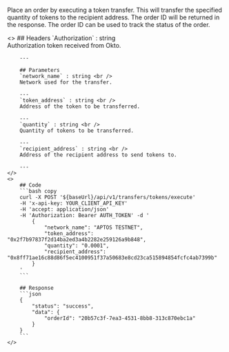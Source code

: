 
Place an order by executing a token transfer. This will transfer the specified quantity of tokens to the recipient address. The order ID will be returned in the response. The order ID can be used to track the status of the order.

<ColumnLayout>
    <>
        ## Headers
        `Authorization` : string <br />
        Authorization token received from Okto.

        ---

        ## Parameters
        `network_name` : string <br />
        Network used for the transfer.

        ---
        `token_address` : string <br />
        Address of the token to be transferred.

        ---
        `quantity` : string <br />
        Quantity of tokens to be transferred.

        ---
        `recipient_address` : string <br />
        Address of the recipient address to send tokens to.

        ---
    </>
    <>
        ## Code
        ```bash copy
        curl -X POST '${baseUrl}/api/v1/transfers/tokens/execute'
        -H 'x-api-key: YOUR_CLIENT_API_KEY'
        -H 'accept: application/json' 
        -H 'Authorization: Bearer AUTH_TOKEN' -d '
            {
                "network_name": "APTOS TESTNET",
                "token_address": "0x2f7b97837f2d14ba2ed3a4b2282e259126a9b848",
                "quantity": "0.0001",
                "recipient_address": "0x8ff71ae16c88d86f5ec4100951f37a50683e8cd23ca515894854fcfc4ab7399b"
            }
        '
        ```

        ## Response
        ```json
        {
            "status": "success",
            "data": {
                "orderId": "20b57c3f-7ea3-4531-8bb8-313c870ebc1a"
            }
        }
        ```
    </>
</ColumnLayout>